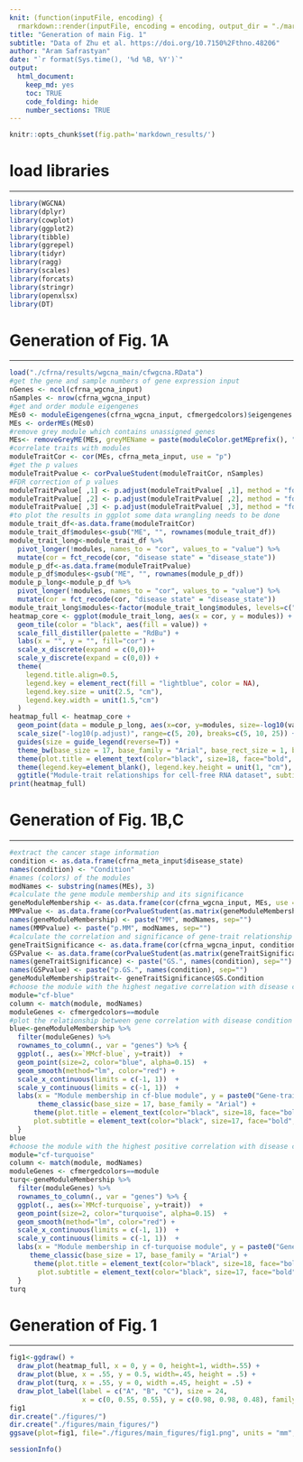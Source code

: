 ```yaml
---
knit: (function(inputFile, encoding) {
  rmarkdown::render(inputFile, encoding = encoding, output_dir = "./markdown_results") })
title: "Generation of main Fig. 1"
subtitle: "Data of Zhu et al. https://doi.org/10.7150%2Fthno.48206"
author: "Aram Safrastyan"
date: "`r format(Sys.time(), '%d %B, %Y')`"
output:
  html_document: 
    keep_md: yes
    toc: TRUE
    code_folding: hide
    number_sections: TRUE
---
```


<style type="text/css">
.main-container {
  max-width: 1500px;
  margin-left: auto;
  margin-right: auto;
}
</style>

```r
knitr::opts_chunk$set(fig.path='markdown_results/')
```

# load libraries
***

```r
library(WGCNA)
library(dplyr)
library(cowplot)
library(ggplot2)
library(tibble)
library(ggrepel)
library(tidyr)
library(ragg)
library(scales)
library(forcats)
library(stringr)
library(openxlsx)
library(DT)
```

# Generation of Fig. 1A
***

```r
load("./cfrna/results/wgcna_main/cfwgcna.RData")
#get the gene and sample numbers of gene expression input
nGenes <- ncol(cfrna_wgcna_input)
nSamples <- nrow(cfrna_wgcna_input)
#get and order module eigengenes 
MEs0 <- moduleEigengenes(cfrna_wgcna_input, cfmergedcolors)$eigengenes
MEs <- orderMEs(MEs0)
#remove grey module which contains unassigned genes
MEs<- removeGreyME(MEs, greyMEName = paste(moduleColor.getMEprefix(), "grey", sep=""))
#correlate traits with modules 
moduleTraitCor <- cor(MEs, cfrna_meta_input, use = "p")
#get the p values
moduleTraitPvalue <- corPvalueStudent(moduleTraitCor, nSamples)
#FDR correction of p values
moduleTraitPvalue[ ,1] <- p.adjust(moduleTraitPvalue[ ,1], method = "fdr")
moduleTraitPvalue[ ,2] <- p.adjust(moduleTraitPvalue[ ,2], method = "fdr")
moduleTraitPvalue[ ,3] <- p.adjust(moduleTraitPvalue[ ,3], method = "fdr")
#to plot the results in ggplot some data wrangling needs to be done
module_trait_df<-as.data.frame(moduleTraitCor)
module_trait_df$modules<-gsub("ME", "", rownames(module_trait_df))
module_trait_long<-module_trait_df %>%  
  pivot_longer(!modules, names_to = "cor", values_to = "value") %>% 
  mutate(cor = fct_recode(cor, "disease state" = "disease_state"))
module_p_df<-as.data.frame(moduleTraitPvalue)
module_p_df$modules<-gsub("ME", "", rownames(module_p_df))
module_p_long<-module_p_df %>%  
  pivot_longer(!modules, names_to = "cor", values_to = "value") %>% 
  mutate(cor = fct_recode(cor, "disease state" = "disease_state"))
module_trait_long$modules<-factor(module_trait_long$modules, levels=c("cf-blue", "cf-purple", "cf-brown", "cf-red", "cf-magenta", "cf-black", "cf-yellow", "cf-turquoise"))
heatmap_core <- ggplot(module_trait_long, aes(x = cor, y = modules)) +
  geom_tile(color = "black", aes(fill = value)) + 
  scale_fill_distiller(palette = "RdBu") +
  labs(x = "", y = "", fill="cor") +
  scale_x_discrete(expand = c(0,0))+
  scale_y_discrete(expand = c(0,0)) + 
  theme(
    legend.title.align=0.5,
    legend.key = element_rect(fill = "lightblue", color = NA),
    legend.key.size = unit(2.5, "cm"),
    legend.key.width = unit(1.5,"cm") 
  ) 
heatmap_full <- heatmap_core + 
  geom_point(data = module_p_long, aes(x=cor, y=modules, size=-log10(value)), alpha=0.5) + 
  scale_size("-log10(p.adjust)", range=c(5, 20), breaks=c(5, 10, 25)) + 
  guides(size = guide_legend(reverse=T)) +   
  theme_bw(base_size = 17, base_family = "Arial", base_rect_size = 1, base_line_size = 1) +
  theme(plot.title = element_text(color="black", size=18, face="bold", hjust = 0.5), plot.subtitle = element_text(color="black", size=17, face="bold", hjust = 0.5)) +
  theme(legend.key=element_blank(), legend.key.height = unit(1, "cm"), legend.key.width = unit(1, "cm")) + 
  ggtitle("Module-trait relationships for cell-free RNA dataset", subtitle = ("(Zhu et al.)"))
print(heatmap_full)
```

# Generation of Fig. 1B,C
***

```r
#extract the cancer stage information
condition <- as.data.frame(cfrna_meta_input$disease_state)
names(condition) <- "Condition"
#names (colors) of the modules
modNames <- substring(names(MEs), 3)
#calculate the gene module membership and its significance 
geneModuleMembership <- as.data.frame(cor(cfrna_wgcna_input, MEs, use = "p"))
MMPvalue <- as.data.frame(corPvalueStudent(as.matrix(geneModuleMembership), nSamples))
names(geneModuleMembership) <- paste("MM", modNames, sep="")
names(MMPvalue) <- paste("p.MM", modNames, sep="")
#calculate the correlation and significance of gene-trait relationship
geneTraitSignificance <- as.data.frame(cor(cfrna_wgcna_input, condition, use = "p"))
GSPvalue <- as.data.frame(corPvalueStudent(as.matrix(geneTraitSignificance), nSamples))
names(geneTraitSignificance) <- paste("GS.", names(condition), sep="")
names(GSPvalue) <- paste("p.GS.", names(condition), sep="")
geneModuleMembership$trait<- geneTraitSignificance$GS.Condition
#choose the module with the highest negative correlation with disease condition
module="cf-blue"
column <- match(module, modNames)
moduleGenes <- cfmergedcolors==module
#plot the relationship between gene correlation with disease condition and gene module membership
blue<-geneModuleMembership %>%
  filter(moduleGenes) %>%
  rownames_to_column(., var = "genes") %>% {
  ggplot(., aes(x=`MMcf-blue`, y=trait))  +
  geom_point(size=2, color="blue", alpha=0.15)  +
  geom_smooth(method="lm", color="red") + 
  scale_x_continuous(limits = c(-1, 1))  + 
  scale_y_continuous(limits = c(-1, 1))  +  
  labs(x = "Module membership in cf-blue module", y = paste0("Gene-trait significance", "\n", "for disease state"), title="Module membership vs. gene significance", subtitle = "module cf-blue")  + 
       theme_classic(base_size = 17, base_family = "Arial") +
      theme(plot.title = element_text(color="black", size=18, face="bold", hjust = 0.5),
      plot.subtitle = element_text(color="black", size=17, face="bold", hjust = 0.5)) 
  }
blue
#choose the module with the highest positive correlation with disease condition
module="cf-turquoise"
column <- match(module, modNames)
moduleGenes <- cfmergedcolors==module
turq<-geneModuleMembership %>%
  filter(moduleGenes) %>%
  rownames_to_column(., var = "genes") %>% {
  ggplot(., aes(x=`MMcf-turquoise`, y=trait))  +
  geom_point(size=2, color="turquoise", alpha=0.15)  +
  geom_smooth(method="lm", color="red") + 
  scale_x_continuous(limits = c(-1, 1))  + 
  scale_y_continuous(limits = c(-1, 1))  + 
  labs(x = "Module membership in cf-turquoise module", y = paste0("Gene-trait significance", "\n", "for disease state"), title="Module membership vs. gene significance",  subtitle = "module cf-turquoise")  +
     theme_classic(base_size = 17, base_family = "Arial") +
      theme(plot.title = element_text(color="black", size=18, face="bold", hjust = 0.5),
       plot.subtitle = element_text(color="black", size=17, face="bold", hjust = 0.5)) 
  }
turq
```

# Generation of Fig. 1
***

```r
fig1<-ggdraw() +
  draw_plot(heatmap_full, x = 0, y = 0, height=1, width=.55) +
  draw_plot(blue, x = .55, y = 0.5, width=.45, height = .5) +
  draw_plot(turq, x = .55, y = 0, width =.45, height = .5) +
  draw_plot_label(label = c("A", "B", "C"), size = 24,
                  x = c(0, 0.55, 0.55), y = c(0.98, 0.98, 0.48), family = "Arial")
fig1
dir.create("./figures/")
dir.create("./figures/main_figures/")
ggsave(plot=fig1, file="./figures/main_figures/fig1.png", units = "mm", device = ragg::agg_png, height=100, width=180, scaling = 0.445, limitsize = FALSE)
```

```r
sessionInfo()
```
